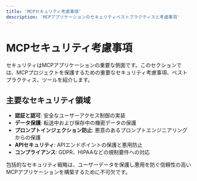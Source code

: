 ```yaml
---
title: 'MCPセキュリティ考慮事項'
description: 'MCPアプリケーションのセキュリティベストプラクティスと考慮事項'
---
```


# <Icon icon="shield-alt" iconType="solid" color="#3B82F6" /> MCPセキュリティ考慮事項

セキュリティはMCPアプリケーションの重要な側面です。このセクションでは、MCPプロジェクトを保護するための重要なセキュリティ考慮事項、ベストプラクティス、ツールを紹介します。

## <Icon icon="key" iconType="solid" /> 主要なセキュリティ領域

- <Icon icon="user-shield" iconType="solid" /> **認証と認可**: 安全なユーザーアクセス制御の実装
- <Icon icon="database" iconType="solid" /> **データ保護**: 転送中および保存中の機密データの保護
- <Icon icon="syringe" iconType="solid" /> **プロンプトインジェクション防止**: 悪意のあるプロンプトエンジニアリングからの保護
- <Icon icon="lock" iconType="solid" /> **APIセキュリティ**: APIエンドポイントの保護と悪用防止
- <Icon icon="balance-scale" iconType="solid" /> **コンプライアンス**: GDPR、HIPAAなどの規制要件への対応

包括的なセキュリティ戦略は、ユーザーデータを保護し悪用を防ぐ信頼性の高いMCPアプリケーションを構築するために不可欠です。 